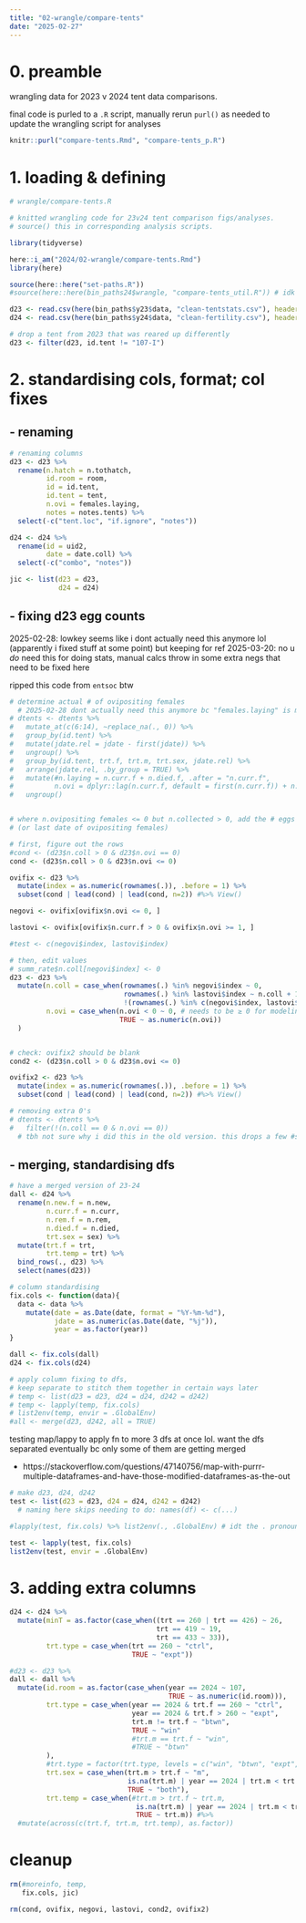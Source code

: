 ```yaml
---
title: "02-wrangle/compare-tents"
date: "2025-02-27"
---
```


# 0. preamble

wrangling data for 2023 v 2024 tent data comparisons. 

final code is purled to a `.R` script, manually rerun `purl()` as needed to update the wrangling script for analyses

```r
knitr::purl("compare-tents.Rmd", "compare-tents_p.R")
```


# 1. loading & defining

```r
# wrangle/compare-tents.R

# knitted wrangling code for 23v24 tent comparison figs/analyses.
# source() this in corresponding analysis scripts.
```

```r
library(tidyverse)

here::i_am("2024/02-wrangle/compare-tents.Rmd")
library(here)

source(here::here("set-paths.R"))
#source(here::here(bin_paths24$wrangle, "compare-tents_util.R")) # idk if need this yet
```

```r
d23 <- read.csv(here(bin_paths$y23$data, "clean-tentstats.csv"), header = TRUE) %>% mutate(year = 2023)
d24 <- read.csv(here(bin_paths$y24$data, "clean-fertility.csv"), header = TRUE) %>% mutate(year = 2024)

# drop a tent from 2023 that was reared up differently
d23 <- filter(d23, id.tent != "107-I")
```



# 2. standardising cols, format; col fixes

## - renaming

```r
# renaming columns
d23 <- d23 %>%
  rename(n.hatch = n.tothatch,
         id.room = room,
         id = id.tent,
         id.tent = tent,
         n.ovi = females.laying,
         notes = notes.tents) %>%
  select(-c("tent.loc", "if.ignore", "notes"))

d24 <- d24 %>%
  rename(id = uid2,
         date = date.coll) %>%
  select(-c("combo", "notes"))

jic <- list(d23 = d23,
            d24 = d24)
```


## - fixing d23 egg counts

2025-02-28: lowkey seems like i dont actually need this anymore lol (apparently i fixed stuff at some point) but keeping for ref
2025-03-20: no u *do* need this for doing stats, manual calcs throw in some extra negs that need to be fixed here

ripped this code from `entsoc` btw

```r
# determine actual # of ovipositing females
  # 2025-02-28 dont actually need this anymore bc "females.laying" is manually calculated in the gsheet!
# dtents <- dtents %>%
#   mutate_at(c(6:14), ~replace_na(., 0)) %>% 
#   group_by(id.tent) %>%
#   mutate(jdate.rel = jdate - first(jdate)) %>%
#   ungroup() %>%
#   group_by(id.tent, trt.f, trt.m, trt.sex, jdate.rel) %>%
#   arrange(jdate.rel, .by_group = TRUE) %>%
#   mutate(#n.laying = n.curr.f + n.died.f, .after = "n.curr.f",
#          n.ovi = dplyr::lag(n.curr.f, default = first(n.curr.f)) + n.died.f, .after = "n.curr.f") %>%
#   ungroup()


# where n.ovipositing females <= 0 but n.collected > 0, add the # eggs collected to the day before
# (or last date of ovipositing females)

# first, figure out the rows
#cond <- (d23$n.coll > 0 & d23$n.ovi == 0)
cond <- (d23$n.coll > 0 & d23$n.ovi <= 0)

ovifix <- d23 %>%
  mutate(index = as.numeric(rownames(.)), .before = 1) %>%
  subset(cond | lead(cond) | lead(cond, n=2)) #%>% View() 

negovi <- ovifix[ovifix$n.ovi <= 0, ]

lastovi <- ovifix[ovifix$n.curr.f > 0 & ovifix$n.ovi >= 1, ]

#test <- c(negovi$index, lastovi$index)

# then, edit values
# summ_rate$n.coll[negovi$index] <- 0
d23 <- d23 %>% 
  mutate(n.coll = case_when(rownames(.) %in% negovi$index ~ 0,
                            rownames(.) %in% lastovi$index ~ n.coll + 1,
                            !(rownames(.) %in% c(negovi$index, lastovi$index)) ~ as.numeric(n.coll)),
         n.ovi = case_when(n.ovi < 0 ~ 0, # needs to be ≥ 0 for modeling math
                           TRUE ~ as.numeric(n.ovi))
  )


# check: ovifix2 should be blank
cond2 <- (d23$n.coll > 0 & d23$n.ovi <= 0)

ovifix2 <- d23 %>%
  mutate(index = as.numeric(rownames(.)), .before = 1) %>%
  subset(cond | lead(cond) | lead(cond, n=2)) #%>% View() 

# removing extra 0's
# dtents <- dtents %>%
#   filter(!(n.coll == 0 & n.ovi == 0))
  # tbh not sure why i did this in the old version. this drops a few #s here and there
```

## - merging, standardising dfs
```r
# have a merged version of 23-24
dall <- d24 %>%
  rename(n.new.f = n.new,
         n.curr.f = n.curr,
         n.rem.f = n.rem,
         n.died.f = n.died,
         trt.sex = sex) %>%
  mutate(trt.f = trt,
         trt.temp = trt) %>%
  bind_rows(., d23) %>%
  select(names(d23))
```

```r
# column standardising
fix.cols <- function(data){
  data <- data %>%
    mutate(date = as.Date(date, format = "%Y-%m-%d"),
           jdate = as.numeric(as.Date(date, "%j")),
           year = as.factor(year))
}

dall <- fix.cols(dall)
d24 <- fix.cols(d24)

# apply column fixing to dfs,
# keep separate to stitch them together in certain ways later
# temp <- list(d23 = d23, d24 = d24, d242 = d242)
# temp <- lapply(temp, fix.cols)
# list2env(temp, envir = .GlobalEnv)
#all <- merge(d23, d242, all = TRUE)
```

testing map/lappy to apply fn to more 3 dfs at once lol. want the dfs separated eventually bc only some of them are getting merged

- https://stackoverflow.com/questions/47140756/map-with-purrr-multiple-dataframes-and-have-those-modified-dataframes-as-the-out

```r
# make d23, d24, d242
test <- list(d23 = d23, d24 = d24, d242 = d242)
  # naming here skips needing to do: names(df) <- c(...)

#lapply(test, fix.cols) %>% list2env(., .GlobalEnv) # idt the . pronoun works like this lol

test <- lapply(test, fix.cols)
list2env(test, envir = .GlobalEnv)
```


# 3. adding extra columns

```r
d24 <- d24 %>%
  mutate(minT = as.factor(case_when((trt == 260 | trt == 426) ~ 26,
                                    trt == 419 ~ 19,
                                    trt == 433 ~ 33)),
         trt.type = case_when(trt == 260 ~ "ctrl",
                              TRUE ~ "expt"))

#d23 <- d23 %>%
dall <- dall %>%
  mutate(id.room = as.factor(case_when(year == 2024 ~ 107,
                                       TRUE ~ as.numeric(id.room))),
         trt.type = case_when(year == 2024 & trt.f == 260 ~ "ctrl",
                              year == 2024 & trt.f > 260 ~ "expt",
                              trt.m != trt.f ~ "btwn",
                              TRUE ~ "win"
                              #trt.m == trt.f ~ "win",
                              #TRUE ~ "btwn"
         ),
         #trt.type = factor(trt.type, levels = c("win", "btwn", "expt", "ctrl")),
         trt.sex = case_when(trt.m > trt.f ~ "m",
                             is.na(trt.m) | year == 2024 | trt.m < trt.f ~ "f",
                             TRUE ~ "both"),
         trt.temp = case_when(#trt.m > trt.f ~ trt.m, 
                               is.na(trt.m) | year == 2024 | trt.m < trt.f ~ trt.f,
                               TRUE ~ trt.m)) #%>%
  #mutate(across(c(trt.f, trt.m, trt.temp), as.factor))
```


# cleanup

```r
rm(#moreinfo, temp,
   fix.cols, jic)

rm(cond, ovifix, negovi, lastovi, cond2, ovifix2)
```


